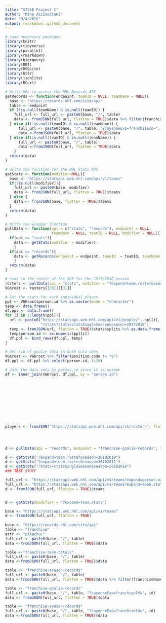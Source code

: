 ```yaml
---
title: "ST558 Project I"
author: "Mana Azizsoltani"
date: "9/4/2020"
output: rmarkdown::github_document
---
```


```r
# Load necessary packages
library(knitr)
library(tidyverse)
library(parallel)
library(rmarkdown)
library(bigrquery)
library(DBI)
library(RSQLite)
library(httr)
library(jsonlite)
library(RCurl)
```


```r
# Write URL to access the NHL Records API
getRecords <- function(endpoint, teamID = NULL, teamName = NULL){
  base <- "https://records.nhl.com/site/api"
  table <- endpoint
  if (!is.null(teamName) & is.null(teamID)) {
    full_url <- full_url <- paste0(base, "/", table)
    data <- fromJSON(full_url, flatten = TRUE)$data %>% filter(franchiseName == teamName)
  } else if(!is.null(teamID) & is.null(teamName)) {
      full_url <- paste0(base, "/", table, "?cayenneExp=franchiseId=", teamID)
      data <-fromJSON(full_url, flatten = TRUE)$data
  } else if(is.null(teamID) & is.null(teamName)) {
      full_url <- paste0(base, "/", table)
      data <-fromJSON(full_url, flatten = TRUE)$data
    }
  return(data)
}

# write the function for the NHL Stats API
getStats <- function(modifier=NULL){
  base <- "https://statsapi.web.nhl.com/api/v1/teams"
  if(!is.null(modifier)){
    full_url <- paste0(base, modifier)
    data <- fromJSON(full_url, flatten = TRUE)$teams
  } else {
    data <- fromJSON(base, flatten = TRUE)$teams
  }
  return(data)
}

# Write the wrapper function
pullData <- function(api = c("stats", "records"), endpoint = NULL, 
                     teamName = NULL, teamID = NULL, modifier = NULL){
  if(api == "stats"){
    data <- getStats(modifier = modifier)
    }
  if(api == "records"){
    data <- getRecords(endpoint = endpoint, teamID  = teamID, teamName = teamName)
    }
  return(data)
}

```

```r
# read in the roster of the VGK for the 2017/2018 season
rosters <- pullData(api = "stats", modifier = "?expand=team.roster&season=20172018")
VGKrost <- rosters[[30]][[31]]

# Get the stats for each individual player.
ppl <- VGKrost$person.id %>% as.vector(mode = "character")
temp <- data.frame()
df.ppl <- data.frame()
for (i in 1:length(ppl)){
  url <- paste0("https://statsapi.web.nhl.com/api/v1/people/", ppl[i],
                "/stats?stats=statsSingleSeason&season=20172018")
  temp <- fromJSON(url, flatten = TRUE)$stats$splits %>% as.data.frame()
  temp$person.id <- as.numeric(ppl[i])
  df.ppl <- bind_rows(df.ppl, temp)
}

# Get rid of goalie data in both data sets
VGKrost <- VGKrost %>% filter(position.code != "G")
df.ppl <- df.ppl %>% select(person.id, 1:29)

# Join the data sets by person.id since it is unique
df <- inner_join(VGKrost, df.ppl, by = "person.id")











players <- fromJSON("https://statsapi.web.nhl.com/api/v1/roster/", flatten = TRUE)




d <- pullData(api = "records", endpoint = "franchise-goalie-records", teamName = "Boston Bruins")

d <- getStats("?expand=team.roster&season=20182019")
d <- getStats("?expand=team.roster&season=20102011")
d <- getStats("?stats=statsSingleSeason&season=20182019")
### TEST STUFF

full_url <- "https://statsapi.web.nhl.com/api/v1/teams?expand=person.names"
full_url <- "https://statsapi.web.nhl.com/api/v1/teams?expand=team.stats"
d <- fromJSON(full_url, flatten = TRUE)$teams


d <- getStats(modifier = "?expand=team.stats")

base <- "https://statsapi.web.nhl.com/api/v1/teams"
d <- fromJSON(full_url, flatten = TRUE)
  
base <- "https://records.nhl.com/site/api"
table <- "franchise"
attr <- "pikachu/"
full_url <- paste0(base, "/", table)
data <-fromJSON(full_url, flatten = TRUE)$data

table <-"franchise-team-totals"
full_url <- paste0(base, "/", table)
data <-fromJSON(full_url, flatten = TRUE)$data

table <- "franchise-season-records"
full_url <- paste0(base, "/", table)
data <-fromJSON(full_url, flatten = TRUE)$data %>% filter(franchiseName=="Vegas Golden Knights")

table <- "franchise-goalie-records"
full_url <- paste0(base, "/", table, "?cayenneExp=franchiseId=", id)
data <- fromJSON(full_url, flatten = TRUE)$data

table <- "franchise-season-records"
full_url <- paste0(base, "/", table, "?cayenneExp=franchiseId=", id)
data <-fromJSON(full_url, flatten = TRUE)$data

```